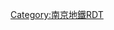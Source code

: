 {{Routemap|title=南京地铁8号线|title-bg={{南京地铁颜色|8}}|inline=<includeonly>yes</includeonly>|map=
uextENDEa
uextBHF~~ ~~[[仙新路站|仙新路]]
uexKDSTaq\uextSTRaq\uextABZg+r\\~~ ~~[[仙林停车场]]
uextBHF~~ ~~[[仙林站|仙林]]
HUBrg\uextBHF!~HUBeq\~~ ~~[[仙林中心站|仙林中心]]
\uhCONTgq\uhBHFq!~HUBe\uxtKRZh\uhSTRq\uhCONTfq\~~ ~~← {{南京地铁线路名|2}} →
utCONTgq\uxtTINTt\utCONTfq~~ ~~[[灵山站 (南京地铁)|灵山]]
uextSTR~~ ~~← {{南京地铁线路名|4}} →
uextCONTgq\uextTINTxt\uextCONTfq~~ ~~[[麒麟站 (南京地铁)|麒麟]]
uextSTR~~ ~~← {{南京地铁线路名|S6}} →
uextBHF~~ ~~[[芝嘉路站|芝嘉路]]
HUBrg\uextBHF!~HUBeq\~~ ~~[[麒麟工业园站|麒麟工业园]]
\uexhCONTgq\uexhBHFq!~HUBe\uextKRZh\uexhSTRq\uexhCONTfq\~~ ~~← {{南京地铁线路名|12}} 
uextBHF~~ ~~[[沧波门站|沧波门]]
uexKDSTaq\uextSTRaq\uextABZgr\\~~ ~~ ~~ ~~[[双拜岗车辆段]]
uextCONTgq\uextTINTxt\uextCONTfq~~ ~~[[双拜岗站|双拜岗]]
uextSTR~~ ~~← {{南京地铁线路名|13}} →
uextCONTgq\uextTINTxt\uextCONTfq~~ ~~[[小天堂站|小天堂]]
uextSTR~~ ~~← {{南京地铁线路名|5}} →
utCONTgq\uxtTINTt\utCONTfq~~ ~~[[雨花门站|雨花门]]
uextSTR~~ ~~← {{南京地铁线路名|3}} →
HUBrg\uextBHF!~HUBeq\~~ ~~[[中华门站|中华门]]
\uhCONTgq\uhBHFq!~HUBe\uxtKRZh\uhSTRq\uhCONTfq\~~ ~~← {{南京地铁线路名|1}} →
uextBHF~~ ~~[[凤台南路站|凤台南路]]
HUBrg\uextBHF!~HUBeq\~~ ~~[[小行站|小行]]
\uhCONTgq\uhBHFq!~HUBe\uxtKRZh\uhSTRq\uhCONTfq\~~ ~~← {{南京地铁线路名|10}} →
uCONTgq\uxtKRZ\uSTR+r~~ ~~{{南京地铁线路名|2}} ←
HUBrg\uextBHF!~HUBq\uKBHFxe!~HUBeq~~ ~~[[油坊桥站|油坊桥]]
utCONTgq\utBHFq!~HUBe\uxtKRZt\uxKRZt\utCONTfq~~ ~~← {{南京地铁线路名|S3}} →
\\uextSTR\uexSTRl\uexCONTfq~~ ~~{{南京地铁线路名|2}} →
uextCONTgq\uextKRZt\uextSTR+r~~ ~~{{南京地铁线路名|7}} ←
\uextXBHF-L\uextXBHF-R~~ ~~[[西善桥站|西善桥]]
\\uextSTR\uextSTRl\uextCONTfq~~ ~~{{南京地铁线路名|7}} →
uextBHF~~ ~~[[板桥北站|板桥北]]
uextCONTgq\uextTINTxt\uextCONTfq~~ ~~[[板橋站 (南京)|板桥]]
uextSTR~~ ~~← {{南京地铁线路名|9}} →
uextBHF~~ ~~[[洲南路站|洲南路]]
uexKDSTaq\uextSTRaq\uextABZgr\\~~ ~~ ~~ ~~[[洲南路车辆段]]
uexhtSTRe
uexhBHF~~ ~~[[板桥南站|板桥南]]
uexhBHF~~ ~~[[江宁站|江宁]]
uexhBHF~~ ~~[[翔凤路站|翔凤路]]
uexhBHF~~ ~~[[铜井站|铜井]]
uexhENDEe
}}<noinclude>
{{Rdt intro|[[南京地铁8号线]]}}
[[Category:南京地鐵RDT]]